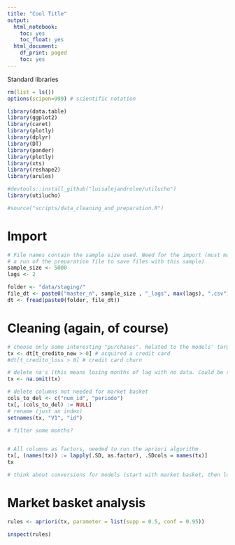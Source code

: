 ```yaml
---
title: "Cool Title"
output:
  html_notebook:
    toc: yes
    toc_float: yes
  html_document:
    df_print: paged
    toc: yes
---
```


Standard libraries
```r
rm(list = ls())
options(scipen=999) # scientific notation

library(data.table)
library(ggplot2)
library(caret)
library(plotly)
library(dplyr)
library(DT)
library(pander)
library(plotly)
library(xts)
library(reshape2)
library(arules)

#devtools::install_github("luisalejandrolee/utilucho")
library(utilucho)

#source("scripts/data_cleaning_and_preparation.R")

```

# Import

```r
# File names contain the sample size used. Need for the import (must match
# a run of the preparation file to save files with this sample)
sample_size <- 5000
lags <- 2

folder <- "data/staging/"
file_dt <- paste0("master_n", sample_size , "_lags", max(lags), ".csv")
dt <- fread(paste0(folder, file_dt))

```

# Cleaning (again, of course)
```r
# choose only some interesting "purchases". Related to the models' target variable
tx <- dt[t_credito_new > 0] # acquired a credit card
#dt[t_credito_loss > 0] # credit card churn

# delete na's (this means losing months of lag with no data. Could be set to zero)
tx <- na.omit(tx)

# delete columns not needed for market basket
cols_to_del <- c("num_id", "periodo")
tx[, (cols_to_del) := NULL]
# rename (just an index)
setnames(tx, "V1", "id") 

# filter some months?


# All columns as factors, needed to run the apriori algorithm
tx[, (names(tx)) := lapply(.SD, as.factor), .SDcols = names(tx)]
tx

# think about conversions for models (start with market basket, then logistic reg)
```

# Market basket analysis

```r
rules <- apriori(tx, parameter = list(supp = 0.5, conf = 0.95))
```

```r
inspect(rules)
```




```r

```














